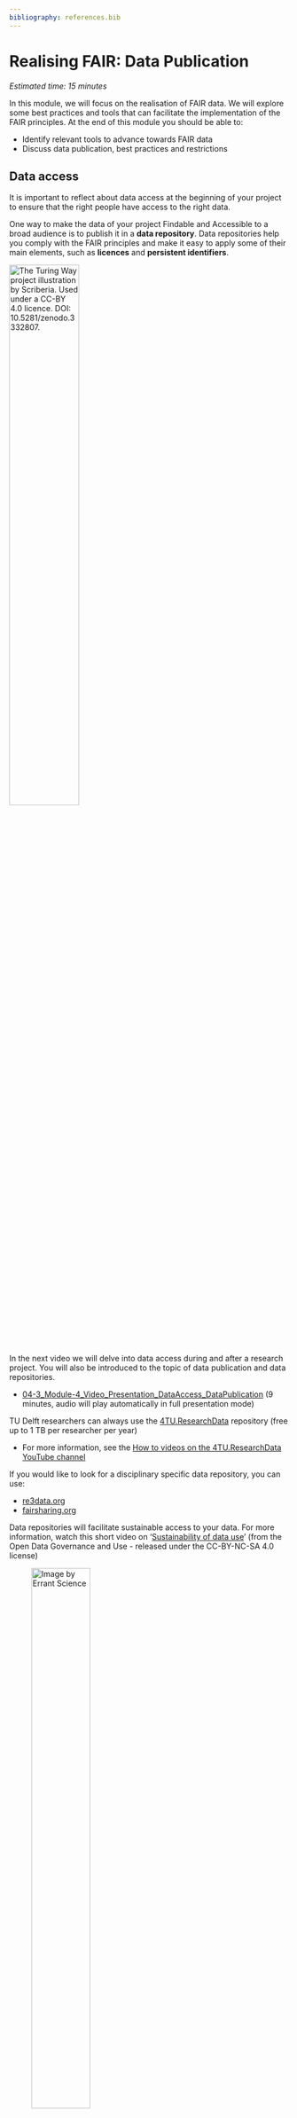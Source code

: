 ```yaml
---
bibliography: references.bib
---
```


# Realising FAIR: Data Publication {#realisingFAIR3}

*Estimated time: 15 minutes*

In this module, we will focus on the realisation of FAIR data. We will explore some best practices and tools that can facilitate the implementation of the FAIR principles. At the end of this module you should be able to:

-   Identify relevant tools to advance towards FAIR data
-   Discuss data publication, best practices and restrictions

## Data access

It is important to reflect about data access at the beginning of your project to ensure that the right people have access to the right data.

One way to make the data of your project Findable and Accessible to a broad audience is to publish it in a **data repository**. Data repositories help you comply with the FAIR principles and make it easy to apply some of their main elements, such as **licences** and **persistent identifiers**.

[![The Turing Way project illustration by Scriberia. Used under a CC-BY 4.0 licence. DOI: 10.5281/zenodo.3332807.](https://raw.githubusercontent.com/alan-turing-institute/the-turing-way/main/book/website/figures/DOI.jpg){width="50%"}](https://doi.org/10.5281/zenodo.3332807)

In the next video we will delve into data access during and after a research project. You will also be introduced to the topic of data publication and data repositories.

-   [04-3_Module-4_Video_Presentation_DataAccess_DataPublication](https://surfdrive.surf.nl/files/index.php/s/BTkvi60tdX51l95) (9 minutes, audio will play automatically in full presentation mode)

TU Delft researchers can always use the [4TU.ResearchData](https://data.4tu.nl/info//en/) repository (free up to 1 TB per researcher per year)

-   For more information, see the [How to videos on the 4TU.ResearchData YouTube channel](https://www.youtube.com/channel/UCn5humJTp8aeCwRCOr8ec4w)

If you would like to look for a disciplinary specific data repository, you can use:

-   [re3data.org](https://www.re3data.org/)
-   [fairsharing.org](https://fairsharing.org/)

Data repositories will facilitate sustainable access to your data. For more information, watch this short video on '[Sustainability of data use](https://www.youtube.com/watch?v=bhI1SF_r_K8)' (from the Open Data Governance and Use - released under the CC-BY-NC-SA 4.0 license)

![Image by [Errant Science](https://twitter.com/ErrantScience/status/1251118457279647746)](https://pbs.twimg.com/media/EVzdm1nXQAI1fY_){width="50%"}

## Data/Software Articles

You can also share your data and code via a **data or software article**.

-   [List of data journals](https://openworking.wordpress.com/2022/02/17/publishing-a-data-article/) with TU Delft resources indicated
-   [In which journal should I publish my software?](https://www.software.ac.uk/which-journals-should-i-publish-my-software)
    -   for example: the [Journal of Open Source Software (JOSS)](https://joss.theoj.org/)

## Why not the supplemental materials?

-   Check [this slide](https://estherplomp.github.io/PRES-data-software/#27) on some downsides of sharing your data/code in supplemental materials

## References:

-   @colavizza2020
-   [H2020 Programme Guidelines on FAIR Data Management in Horizon 2020](https://core.ac.uk/download/pdf/301306355.pdf). Version 3.0. 26 July 2016.
